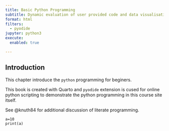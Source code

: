 ```yaml
---
title: Basic Python Programming
subtitle: Dynamic evaluation of user provided code and data visualisation
format: html
filters:
  - pyodide
jupyter: python3
execute: 
  enabled: true

---
```


## Introduction

This chapter introduce the `python` programming for beginers.

This book is created with Quarto and `pyodide` extension is cused for online python scripting to demonstrate the python programming in this course site itself.

See @knuth84 for additional discussion of literate programming.

```pyodide-python
a=10
print(a)
```
